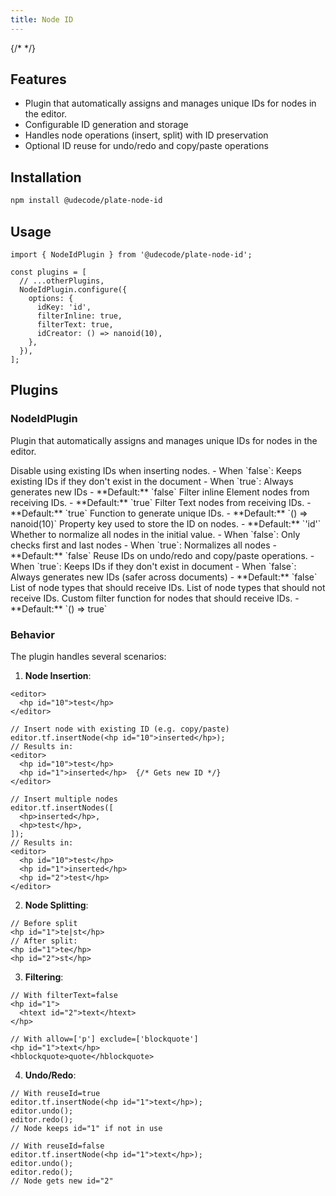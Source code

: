 ```yaml
---
title: Node ID
---
```


{/* <ComponentPreview name="playground-demo" id="node-id" /> */}

<PackageInfo>

## Features

- Plugin that automatically assigns and manages unique IDs for nodes in the editor.
- Configurable ID generation and storage
- Handles node operations (insert, split) with ID preservation
- Optional ID reuse for undo/redo and copy/paste operations

</PackageInfo>

## Installation

```bash
npm install @udecode/plate-node-id
```

## Usage

```tsx
import { NodeIdPlugin } from '@udecode/plate-node-id';
```

```tsx
const plugins = [
  // ...otherPlugins,
  NodeIdPlugin.configure({
    options: {
      idKey: 'id',
      filterInline: true,
      filterText: true,
      idCreator: () => nanoid(10),
    },
  }),
];
```

## Plugins

### NodeIdPlugin

Plugin that automatically assigns and manages unique IDs for nodes in the editor.

<APIOptions>
<APIItem name="disableInsertOverrides" type="boolean" optional>
  Disable using existing IDs when inserting nodes.
  - When `false`: Keeps existing IDs if they don't exist in the document
  - When `true`: Always generates new IDs
  - **Default:** `false`
</APIItem>

<APIItem name="filterInline" type="boolean" optional>
  Filter inline Element nodes from receiving IDs.
  - **Default:** `true`
</APIItem>

<APIItem name="filterText" type="boolean" optional>
  Filter Text nodes from receiving IDs.
  - **Default:** `true`
</APIItem>

<APIItem name="idCreator" type="() => any" optional>
  Function to generate unique IDs.
  - **Default:** `() => nanoid(10)`
</APIItem>

<APIItem name="idKey" type="string" optional>
  Property key used to store the ID on nodes.
  - **Default:** `'id'`
</APIItem>

<APIItem name="normalizeInitialValue" type="boolean" optional>
  Whether to normalize all nodes in the initial value.
  - When `false`: Only checks first and last nodes
  - When `true`: Normalizes all nodes
  - **Default:** `false`
</APIItem>

<APIItem name="reuseId" type="boolean" optional>
  Reuse IDs on undo/redo and copy/paste operations.
  - When `true`: Keeps IDs if they don't exist in document
  - When `false`: Always generates new IDs (safer across documents)
  - **Default:** `false`
</APIItem>

<APIItem name="allow" type="string[]" optional>
  List of node types that should receive IDs.
</APIItem>

<APIItem name="exclude" type="string[]" optional>
  List of node types that should not receive IDs.
</APIItem>

<APIItem name="filter" type="(node: NodeEntry) => boolean" optional>
  Custom filter function for nodes that should receive IDs.
  - **Default:** `() => true`
</APIItem>
</APIOptions>

### Behavior

The plugin handles several scenarios:

1. **Node Insertion**:
```tsx
<editor>
  <hp id="10">test</hp>
</editor>

// Insert node with existing ID (e.g. copy/paste)
editor.tf.insertNode(<hp id="10">inserted</hp>);
// Results in:
<editor>
  <hp id="10">test</hp>
  <hp id="1">inserted</hp>  {/* Gets new ID */}
</editor>

// Insert multiple nodes
editor.tf.insertNodes([
  <hp>inserted</hp>,
  <hp>test</hp>,
]);
// Results in:
<editor>
  <hp id="10">test</hp>
  <hp id="1">inserted</hp>  
  <hp id="2">test</hp>      
</editor>
```

2. **Node Splitting**:
```tsx
// Before split
<hp id="1">te|st</hp>
// After split:
<hp id="1">te</hp>
<hp id="2">st</hp>
```

3. **Filtering**:
```tsx
// With filterText=false
<hp id="1">
  <htext id="2">text</htext>
</hp>

// With allow=['p'] exclude=['blockquote']
<hp id="1">text</hp>
<hblockquote>quote</hblockquote>
```

4. **Undo/Redo**:
```tsx
// With reuseId=true
editor.tf.insertNode(<hp id="1">text</hp>);
editor.undo();
editor.redo();
// Node keeps id="1" if not in use

// With reuseId=false
editor.tf.insertNode(<hp id="1">text</hp>);
editor.undo();
editor.redo();
// Node gets new id="2"
```